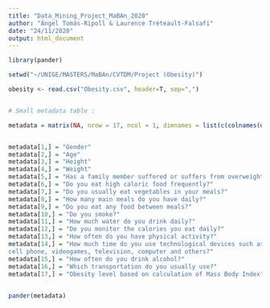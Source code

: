 ```yaml
---
title: "Data_Mining_Project_MaBAn_2020"
author: "Ángel Tomás-Ripoll & Laurence Tréteault-Falsafi"
date: "24/11/2020"
output: html_document
---
```


```r

library(pander)

setwd("~/UNIGE/MASTERS/MaBAn/CVTDM/Project (Obesity)")

obesity <- read.csv("Obesity.csv", header=T, sep=",")


# Small metadata table :

metadata = matrix(NA, nrow = 17, ncol = 1, dimnames = list(c(colnames(obesity)), "Description"))


metadata[1,] = "Gender"
metadata[2,] = "Age"
metadata[3,] = "Height"
metadata[4,] = "Weight"
metadata[5,] = "Has a family member suffered or suffers from overweight?"
metadata[6,] = "Do you eat high caloric food frequently?"
metadata[7,] = "Do you usually eat vegetables in your meals?"
metadata[8,] = "How many main meals do you have daily?"
metadata[9,] = "Do you eat any food between meals?"
metadata[10,] = "Do you smoke?"
metadata[11,] = "How much water do you drink daily?"
metadata[12,] = "Do you monitor the calories you eat daily?"
metadata[13,] = "How often do you have physical activity?"
metadata[14,] = "How much time do you use technological devices such as
cell phone, videogames, television, computer and others?"
metadata[15,] = "How often do you drink alcohol?"
metadata[16,] = "Which transportation do you usually use?"
metadata[17,] = "Obesity level based on calculation of Mass Body Index"

  
pander(metadata)
```

